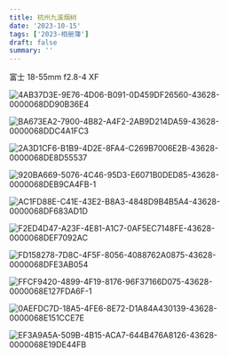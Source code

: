 ```yaml
---
title: 杭州九溪烟树
date: '2023-10-15'
tags: ['2023-相册簿']
draft: false
summary: ''
---
```


富士 18-55mm f2.8-4 XF

![4AB37D3E-9E76-4D06-B091-0D459DF26560-43628-0000068DD90B36E4](https://cdn.jsdelivr.net/gh/klaaay/pbed@main/uPic/4AB37D3E-9E76-4D06-B091-0D459DF26560-43628-0000068DD90B36E4.jpg)

![BA673EA2-7900-4B82-A4F2-2AB9D214DA59-43628-0000068DDC4A1FC3](https://cdn.jsdelivr.net/gh/klaaay/pbed@main/uPic/BA673EA2-7900-4B82-A4F2-2AB9D214DA59-43628-0000068DDC4A1FC3.jpg)

![2A3D1CF6-B1B9-4D2E-8FA4-C269B7006E2B-43628-0000068DE8D55537](https://cdn.jsdelivr.net/gh/klaaay/pbed@main/uPic/2A3D1CF6-B1B9-4D2E-8FA4-C269B7006E2B-43628-0000068DE8D55537.jpg)

![920BA669-5076-4C46-95D3-E6071B0DED85-43628-0000068DEB9CA4FB-1](https://cdn.jsdelivr.net/gh/klaaay/pbed1@master/uPic/920BA669-5076-4C46-95D3-E6071B0DED85-43628-0000068DEB9CA4FB-1.jpg)

![AC1FD88E-C41E-43E2-B8A3-4848D9B4B5A4-43628-0000068DF683AD1D](https://cdn.jsdelivr.net/gh/klaaay/pbed@main/uPic/AC1FD88E-C41E-43E2-B8A3-4848D9B4B5A4-43628-0000068DF683AD1D.jpg)

![F2ED4D47-A23F-4E81-A1C7-0AF5EC7148FE-43628-0000068DEF7092AC](https://cdn.jsdelivr.net/gh/klaaay/pbed@main/uPic/F2ED4D47-A23F-4E81-A1C7-0AF5EC7148FE-43628-0000068DEF7092AC.jpg)

![FD158278-7D8C-4F5F-8056-4088762A0875-43628-0000068DFE3AB054](https://cdn.jsdelivr.net/gh/klaaay/pbed@main/uPic/FD158278-7D8C-4F5F-8056-4088762A0875-43628-0000068DFE3AB054.jpg)

![FFCF9420-4899-4F19-8176-96F37166D075-43628-0000068E127FDA6F-1](https://cdn.jsdelivr.net/gh/klaaay/pbed@main/uPic/FFCF9420-4899-4F19-8176-96F37166D075-43628-0000068E127FDA6F-1.jpg)

![0AEFDC7D-18A5-4FE6-8E72-D1A84A430139-43628-0000068E151CCE7E](https://cdn.jsdelivr.net/gh/klaaay/pbed@main/uPic/0AEFDC7D-18A5-4FE6-8E72-D1A84A430139-43628-0000068E151CCE7E.jpg)

![EF3A9A5A-509B-4B15-ACA7-644B476A8126-43628-0000068E19DE44FB](https://cdn.jsdelivr.net/gh/klaaay/pbed@main/uPic/EF3A9A5A-509B-4B15-ACA7-644B476A8126-43628-0000068E19DE44FB.jpg)